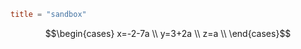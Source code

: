 ```toml
title = "sandbox"
```

```math
\begin{cases}
  x=-2-7a \\
  y=3+2a \\
  z=a \\
\end{cases}
```
